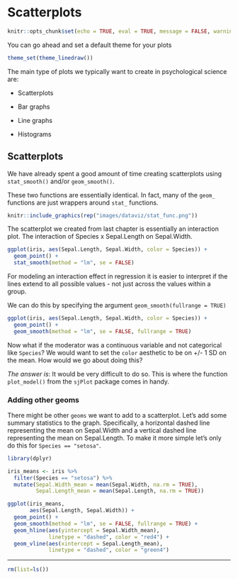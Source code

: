 # Scatterplots

```r
knitr::opts_chunk$set(echo = TRUE, eval = TRUE, message = FALSE, warning = FALSE)
```

You can go ahead and set a default theme for your plots

```r
theme_set(theme_linedraw())
```


The main type of plots we typically want to create in psychological science are:

* Scatterplots

* Bar graphs

* Line graphs

* Histograms

## Scatterplots

We have already spent a good amount of time creating scatterplots using `stat_smooth()` and/or `geom_smooth()`. 

These two functions are essentially identical. In fact, many of the `geom_` functions are just wrappers around `stat_` functions.

```r
knitr::include_graphics(rep("images/dataviz/stat_func.png"))
```

The scatterplot we created from last chapter is essentially an interaction plot. The interaction of Species x Sepal.Length on Sepal.Width. 

```r
ggplot(iris, aes(Sepal.Length, Sepal.Width, color = Species)) +
  geom_point() +
  stat_smooth(method = "lm", se = FALSE)
```

For modeling an interaction effect in regression it is easier to interpret if the lines extend to all possible values - not just across the values within a group. 

We can do this by specifying the argument `geom_smooth(fullrange = TRUE)`

```r
ggplot(iris, aes(Sepal.Length, Sepal.Width, color = Species)) +
  geom_point() +
  geom_smooth(method = "lm", se = FALSE, fullrange = TRUE)
```

Now what if the moderator was a continuous variable and not categorical like `Species`? We would want to set the `color` aesthetic to be on +/- 1 SD on the mean. How would we go about doing this?

*The answer is*: It would be very difficult to do so. This is where the function `plot_model()` from the `sjPlot` package comes in handy.

### Adding other geoms

There might be other `geoms` we want to add to a scatterplot. Let's add some summary statistics to the graph. Specifically, a horizontal dashed line representing the mean on Sepal.Width and a vertical dashed line representing the mean on Sepal.Length. To make it more simple let's only do this for `Species == "setosa"`.

```r
library(dplyr)

iris_means <- iris %>%
  filter(Species == "setosa") %>%
  mutate(Sepal.Width_mean = mean(Sepal.Width, na.rm = TRUE),
         Sepal.Length_mean = mean(Sepal.Length, na.rm = TRUE))

ggplot(iris_means, 
       aes(Sepal.Length, Sepal.Width)) +
  geom_point() +
  geom_smooth(method = "lm", se = FALSE, fullrange = TRUE) +
  geom_hline(aes(yintercept = Sepal.Width_mean), 
             linetype = "dashed", color = "red4") +
  geom_vline(aes(xintercept = Sepal.Length_mean), 
             linetype = "dashed", color = "green4")
```

----

```r
rm(list=ls())
```




